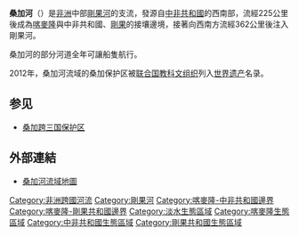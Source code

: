 '''桑加河'''（{{lang-fr|Sangha Rivière}}）是[[非洲|非洲]]中部[[剛果河|剛果河]]的支流，發源自[[中非共和國|中非共和國]]的西南部，流經225公里後成為[[喀麥隆|喀麥隆]]與中非共和國、[[剛果|剛果]]的接壤邊境，接著向西南方流經362公里後注入剛果河。

桑加河的部分河道全年可讓船隻航行。

2012年，桑加河流域的桑加保护区被[[联合国教科文组织|联合国教科文组织]]列入[[世界遗产|世界遗产]]名录。

==参见==
*[[桑加跨三国保护区|桑加跨三国保护区]]

== 外部連結 ==
* [https://web.archive.org/web/20100411231220/http://multimedia.wri.org/watersheds_2003/af5.html 桑加河流域地圖]

{{喀麥隆河流}}
{{中非共和國河流}}
{{剛果共和國河流}}
{{DEFAULTSORT:Sangha}}
[[Category:非洲跨國河流|Category:非洲跨國河流]]
[[Category:剛果河|Category:剛果河]]
[[Category:喀麥隆-中非共和國邊界|Category:喀麥隆-中非共和國邊界]]
[[Category:喀麥隆-剛果共和國邊界|Category:喀麥隆-剛果共和國邊界]]
[[Category:淡水生態區域|Category:淡水生態區域]]
[[Category:喀麥隆生態區域|Category:喀麥隆生態區域]]
[[Category:中非共和國生態區域|Category:中非共和國生態區域]]
[[Category:剛果共和國生態區域|Category:剛果共和國生態區域]]
{{Africa-geo-stub}}